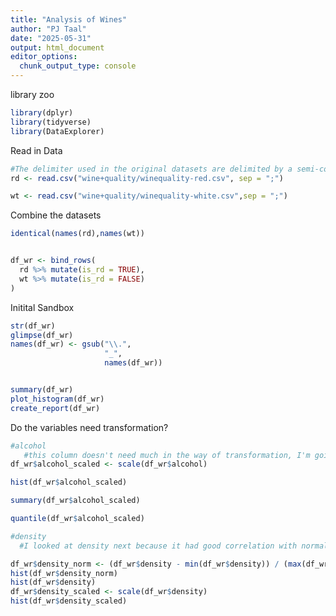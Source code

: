 ---
title: "Analysis of Wines"
author: "PJ Taal"
date: "2025-05-31"
output: html_document
editor_options: 
  chunk_output_type: console
---

library zoo

```{r}
library(dplyr)
library(tidyverse)
library(DataExplorer)
```

Read in Data

```{r}
#The delimiter used in the original datasets are delimited by a semi-colon instead of a comma as is typical
rd <- read.csv("wine+quality/winequality-red.csv", sep = ";")

wt <- read.csv("wine+quality/winequality-white.csv",sep = ";")
```

Combine the datasets 
```{r}
identical(names(rd),names(wt))


df_wr <- bind_rows(
  rd %>% mutate(is_rd = TRUE),
  wt %>% mutate(is_rd = FALSE)   
)


```

Initital Sandbox


```{r}
str(df_wr)
glimpse(df_wr)
names(df_wr) <- gsub("\\.", 
                     "_",
                     names(df_wr))


summary(df_wr)
plot_histogram(df_wr)
create_report(df_wr)
```

Do the variables need transformation?

```{r}
#alcohol
   #this column doesn't need much in the way of transformation, I'm going to start by scaling and go      #from there 
df_wr$alcohol_scaled <- scale(df_wr$alcohol)

hist(df_wr$alcohol_scaled)

summary(df_wr$alcohol_scaled)

quantile(df_wr$alcohol_scaled)

#density
  #I looked at density next because it had good correlation with normalizing

df_wr$density_norm <- (df_wr$density - min(df_wr$density)) / (max(df_wr$density) - min(df_wr$density))
hist(df_wr$density_norm)
hist(df_wr$density)
df_wr$density_scaled <- scale(df_wr$density)
hist(df_wr$density_scaled)
```




